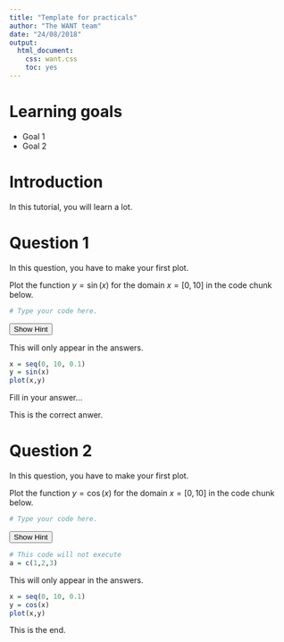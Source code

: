 ```yaml
---
title: "Template for practicals"
author: "The WANT team"
date: "24/08/2018"
output:
  html_document:
    css: want.css
    toc: yes
---
```

<!-- include the hint.js -->
<script src="hints.js"></script>

# Learning goals
* Goal 1
* Goal 2

# Introduction
In this tutorial, you will learn a lot.

# Question 1
In this question, you have to make your first plot.

<span class="question">
Plot the function $y = \sin(x)$ for the domain $x = [0, 10]$ in the code chunk below.
</span>

```r
# Type your code here.
```

<!-- Here a hint is implemented. Argument to showHint is the QUESTION_NUMBER as documented in the hints.js file.
The position the hint is displayed where a paragraph text with id = Q + QUESTION_NUMBER is entered. -->
<button type="button" onclick="showHint(1)">Show Hint</button>
<p id="Q1"> </p>

<span class="answer">
This will only appear in the answers.
```r
x = seq(0, 10, 0.1)
y = sin(x)
plot(x,y)
```
</span>

<span class="student_answer">
Fill in your answer...
</span>

<span class="answer">
This is the correct anwer.
</span>


# Question 2
In this question, you have to make your first plot.

<span class="question">
Plot the function $y = \cos(x)$ for the domain $x = [0, 10]$ in the code chunk below.
</span>

```r
# Type your code here.
```

<button type="button" onclick="showHint(2)">Show Hint</button>
<p id="Q2"> </p>

```r
# This code will not execute
a = c(1,2,3)
```

<span class="answer">
This will only appear in the answers.
```r
x = seq(0, 10, 0.1)
y = cos(x)
plot(x,y)
```
</span>

This is the end.
